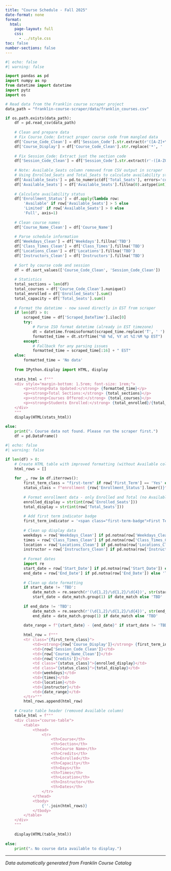 ```yaml
---
title: "Course Schedule - Fall 2025"
date-format: none
format:
  html:
    page-layout: full
    css: 
      - ../style.css
toc: false
number-sections: false
---
```


<style>
.course-table {
  overflow-x: auto;
  margin: 1rem 0;
}
.course-table table {
  width: 100%;
  min-width: 1200px;
  border-collapse: collapse;
  font-size: 0.9rem;
}
.course-table th {
  background: #1e40af;
  color: white;
  padding: 0.75rem 0.5rem;
  text-align: left;
  font-weight: 600;
  position: sticky;
  top: 0;
  z-index: 10;
}
.course-table td {
  padding: 0.5rem;
  border-bottom: 1px solid #e5e7eb;
  white-space: nowrap;
}
.course-table tr:nth-child(even) {
  background: #f9fafb;
}
.course-table tr:hover {
  background: #f3f4f6;
}
.course-table tr.first-term {
  background: #dbeafe !important;
  font-weight: 600;
}
.course-table tr.first-term:hover {
  background: #bfdbfe !important;
}
.enrollment {
  text-align: center;
  font-weight: 600;
}
.available {
  color: #059669;
}
.limited {
  color: #d97706;
}
.full {
  color: #dc2626;
}
.first-term-badge {
  background: #3b82f6;
  color: white;
  padding: 2px 6px;
  border-radius: 4px;
  font-size: 0.75rem;
  font-weight: 600;
}
</style>

```python
#| echo: false
#| warning: false

import pandas as pd
import numpy as np
from datetime import datetime
import pytz
import os

# Read data from the Franklin course scraper project
data_path = "franklin-course-scraper/data/franklin_courses.csv"

if os.path.exists(data_path):
    df = pd.read_csv(data_path)
    
    # Clean and prepare data
    # Fix Course_Code: Extract proper course code from mangled data
    df['Course_Code_Clean'] = df['Session_Code'].str.extract(r'([A-Z]+\*[0-9]+)')
    df['Course_Display'] = df['Course_Code_Clean'].str.replace('*', ' ')
    
    # Fix Session_Code: Extract just the section code
    df['Session_Code_Clean'] = df['Session_Code'].str.extract(r'-([A-Z0-9]+)$')
    
    # Note: Available_Seats column removed from CSV output in scraper
    # Using Enrolled_Seats and Total_Seats to calculate availability status
    df['Available_Seats'] = pd.to_numeric(df['Total_Seats'], errors='coerce') - pd.to_numeric(df['Enrolled_Seats'], errors='coerce')
    df['Available_Seats'] = df['Available_Seats'].fillna(0).astype(int)
    
    # Calculate availability status
    df['Enrollment_Status'] = df.apply(lambda row: 
        'Available' if row['Available_Seats'] > 5 else
        'Limited' if row['Available_Seats'] > 0 else
        'Full', axis=1)
    
    # Clean course names
    df['Course_Name_Clean'] = df['Course_Name']
    
    # Parse schedule information
    df['Weekdays_Clean'] = df['Weekdays'].fillna('TBD')
    df['Class_Times_Clean'] = df['Class_Times'].fillna('TBD')
    df['Locations_Clean'] = df['Locations'].fillna('TBD')
    df['Instructors_Clean'] = df['Instructors'].fillna('TBD')
    
    # Sort by course code and session
    df = df.sort_values(['Course_Code_Clean', 'Session_Code_Clean'])
    
    # Statistics
    total_sections = len(df)
    total_courses = df['Course_Code_Clean'].nunique()
    total_enrolled = df['Enrolled_Seats'].sum()
    total_capacity = df['Total_Seats'].sum()
    
    # Format the datetime - now saved directly in EST from scraper
    if len(df) > 0:
        scraped_time = df['Scraped_DateTime'].iloc[0]
        try:
            # Parse ISO format datetime (already in EST timezone)
            dt = datetime.fromisoformat(scraped_time.replace('T', ' ').replace('-05:00', '').replace('+00:00', ''))
            formatted_time = dt.strftime("%B %d, %Y at %I:%M %p EST")
        except:
            # Fallback for any parsing issues
            formatted_time = scraped_time[:16] + " EST"
    else:
        formatted_time = 'No data'
    
    from IPython.display import HTML, display
    
    stats_html = f"""
    <div style="margin-bottom: 1.5rem; font-size: 1rem;">
        <p><strong>Data Updated:</strong> {formatted_time}</p>
        <p><strong>Total Sections:</strong> {total_sections}</p>
        <p><strong>Courses Offered:</strong> {total_courses}</p>
        <p><strong>Students Enrolled:</strong> {total_enrolled}/{total_capacity}</p>
    </div>
    """
    display(HTML(stats_html))
    
else:
    print("⚠️ Course data not found. Please run the scraper first.")
    df = pd.DataFrame()
```

```python
#| echo: false
#| warning: false

if len(df) > 0:
    # Create HTML table with improved formatting (without Available column)
    html_rows = []
    
    for _, row in df.iterrows():
        first_term_class = "first-term" if row['First_Term'] == 'Yes' else ""
        status_class = f"enrollment {row['Enrollment_Status'].lower()}"
        
        # Format enrollment data - only Enrolled and Total (no Available column)
        enrolled_display = str(int(row['Enrolled_Seats']))
        total_display = str(int(row['Total_Seats']))
        
        # Add first term indicator badge
        first_term_indicator = '<span class="first-term-badge">First Term</span>' if row['First_Term'] == 'Yes' else ''
        
        # Clean up display data
        weekdays = row['Weekdays_Clean'] if pd.notna(row['Weekdays_Clean']) else 'TBD'
        times = row['Class_Times_Clean'] if pd.notna(row['Class_Times_Clean']) else 'TBD'
        location = row['Locations_Clean'] if pd.notna(row['Locations_Clean']) else 'TBD'
        instructor = row['Instructors_Clean'] if pd.notna(row['Instructors_Clean']) else 'TBD'
        
        # Format dates
        import re
        start_date = row['Start_Date'] if pd.notna(row['Start_Date']) else 'TBD'
        end_date = row['End_Date'] if pd.notna(row['End_Date']) else 'TBD'
        
        # Clean up date formatting
        if start_date != 'TBD':
            date_match = re.search(r'(\d{1,2}/\d{1,2}/\d{4})', str(start_date))
            start_date = date_match.group(1) if date_match else 'TBD'
        
        if end_date != 'TBD':
            date_match = re.search(r'(\d{1,2}/\d{1,2}/\d{4})', str(end_date))
            end_date = date_match.group(1) if date_match else 'TBD'
        
        date_range = f"{start_date} - {end_date}" if start_date != 'TBD' and end_date != 'TBD' else 'TBD'
        
        html_row = f"""
        <tr class="{first_term_class}">
            <td><strong>{row['Course_Display']}</strong> {first_term_indicator}</td>
            <td>{row['Session_Code_Clean']}</td>
            <td>{row['Course_Name_Clean']}</td>
            <td>{row['Credits']}</td>
            <td class="{status_class}">{enrolled_display}</td>
            <td class="{status_class}">{total_display}</td>
            <td>{weekdays}</td>
            <td>{times}</td>
            <td>{location}</td>
            <td>{instructor}</td>
            <td>{date_range}</td>
        </tr>"""
        html_rows.append(html_row)
    
    # Create table header (removed Available column)
    table_html = f"""
    <div class="course-table">
        <table>
            <thead>
                <tr>
                    <th>Course</th>
                    <th>Section</th>
                    <th>Course Name</th>
                    <th>Credits</th>
                    <th>Enrolled</th>
                    <th>Capacity</th>
                    <th>Days</th>
                    <th>Times</th>
                    <th>Location</th>
                    <th>Instructor</th>
                    <th>Dates</th>
                </tr>
            </thead>
            <tbody>
                {''.join(html_rows)}
            </tbody>
        </table>
    </div>
    """
    
    display(HTML(table_html))
    
else:
    print("⚠️ No course data available to display.")
```

---

*Data automatically generated from Franklin Course Catalog*